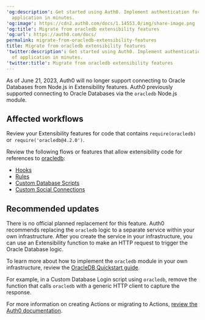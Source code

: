 ---
'og:description': Get started using Auth0. Implement authentication for any kind of
  application in minutes.
'og:image': https://cdn2.auth0.com/docs/1.14553.0/img/share-image.png
'og:title': Migrate from oracledb extensibility features
'og:url': https://auth0.com/docs/
permalink: migrate-from-oracledb-extensibility-features
title: Migrate from oracledb extensibility features
'twitter:description': Get started using Auth0. Implement authentication for any kind
  of application in minutes.
'twitter:title': Migrate from oracledb extensibility features
---
As of June 21, 2023, Auth0 will no longer support connecting to Oracle Databases from Node.js in Extensibility features. Auth0 previously supported connecting to Oracle Databases via the `oracledb` Node.js module.

## Affected workflows

Review your Extensibility features for code that contains `require(oracledb)` or  `require('oracledb@4.2.0')`.

Review the following flows or features that allow extensibility code for references to [oracledb](https://www.npmjs.com/package/oracledb):

* [Hooks](/docs/customize/hooks)
* [Rules](/docs/customize/rules)
* [Custom Database Scripts](/docs/authenticate/database-connections/custom-db/create-db-connection#create-database-action-scripts)
* [Custom Social Connections](/docs/authenticate/identity-providers/social-identity-providers/oauth2)

## Recommended updates

There is no official planned replacement for this feature. Auth0 recommends replacing the `oracledb` logic to a separate service within your own infrastructure. After you create the service in your infrastructure, you can use an Extensibility function to make an HTTP request to trigger the Oracle Database logic.

To learn more about how to implement the `oracledb` module in your own infrastructure, review the [OracleDB Quickstart guide](https://node-oracledb.readthedocs.io/en/latest/user_guide/installation.html#quickstart).

For example, in a Custom Database Login script using `oracledb`, remove the function that calls `oracledb` with a generic HTTP client to capture the response.

For more information on creating Actions or migrating to Actions, [review the Auth0 documentation](/docs/customize/actions).